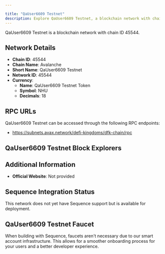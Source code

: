 ```yaml
---

title: "QaUser6609 Testnet"
description: Explore QaUser6609 Testnet, a blockchain network with chain ID 45544. Learn about its native currency, QaUser6609 Testnet Token, and how to interact with the network.
---
```




QaUser6609 Testnet is a blockchain network with chain ID 45544.

## Network Details

- **Chain ID**: 45544
- **Chain Name**: Avalanche
- **Short Name**: QaUser6609 Testnet
- **Network ID**: 45544
- **Currency**: 
  - **Name**: QaUser6609 Testnet Token
  - **Symbol**: NHU
  - **Decimals**: 18

## RPC URLs

QaUser6609 Testnet can be accessed through the following RPC endpoints:

- https://subnets.avax.network/defi-kingdoms/dfk-chain/rpc

## QaUser6609 Testnet Block Explorers



## Additional Information

- **Official Website**: Not provided

## Sequence Integration Status

This network does not yet have Sequence support but is available for deployment.

## QaUser6609 Testnet Faucet

When building with Sequence, faucets aren't necessary due to our smart account infrastructure. This allows for a smoother onboarding process for your users and a better developer experience.
